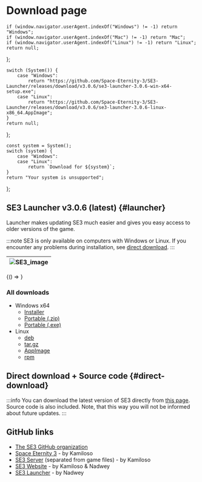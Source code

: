
# Download page

    if (window.navigator.userAgent.indexOf("Windows") != -1) return "Windows";
    if (window.navigator.userAgent.indexOf("Mac") != -1) return "Mac";
    if (window.navigator.userAgent.indexOf("Linux") != -1) return "Linux";
    return null;
};

    switch (System()) {
        case "Windows":
            return "https://github.com/Space-Eternity-3/SE3-Launcher/releases/download/v3.0.6/se3-launcher-3.0.6-win-x64-setup.exe";
        case "Linux":
            return "https://github.com/Space-Eternity-3/SE3-Launcher/releases/download/v3.0.6/se3-launcher-3.0.6-linux-x86_64.AppImage";
    }
    return null;
};

    const system = System();
    switch (system) {
        case "Windows":
        case "Linux":
            return `Download for ${system}`;
    }
    return "Your system is unsupported";
};

## SE3 Launcher v3.0.6 (latest) {#launcher}

Launcher makes updating SE3 much easier and gives you easy access to older versions of the game.

:::note
SE3 is only available on computers with Windows or Linux. If you encounter any problems during
installation, see [direct download](#direct-download).
:::

| ![SE3_image](../../static/img/pages/launcher1.png) |
| --- |

<BrowserOnly>{() => <DownloadButton text={GetMessage()} url={DownloadLink()} />}</BrowserOnly>

<h3> All downloads </h3>

-   Windows x64
    -   [Installer](https://github.com/Space-Eternity-3/SE3-Launcher/releases/download/v3.0.6/se3-launcher-3.0.6-win-x64-portable.exe)
    -   [Portable (.zip)](https://github.com/Space-Eternity-3/SE3-Launcher/releases/download/v3.0.6/se3-launcher-3.0.6-win-x64-portable.zip)
    -   [Portable (.exe)](https://github.com/Space-Eternity-3/SE3-Launcher/releases/download/v3.0.6/se3-launcher-3.0.6-win-x64-portable.exe)
-   Linux
    -   [deb](https://github.com/Space-Eternity-3/SE3-Launcher/releases/download/v3.0.6/se3-launcher-3.0.6-linux-amd64.deb)
    -   [tar.gz](https://github.com/Space-Eternity-3/SE3-Launcher/releases/download/v3.0.6/se3-launcher-3.0.6-linux-x64.tar.gz)
    -   [AppImage](https://github.com/Space-Eternity-3/SE3-Launcher/releases/download/v3.0.6/se3-launcher-3.0.6-linux-x86_64.AppImage)
    -   [rpm](https://github.com/Space-Eternity-3/SE3-Launcher/releases/download/v3.0.6/se3-launcher-3.0.6-linux-x86_64.rpm)

## Direct download + Source code {#direct-download}

:::info
You can download the latest version of SE3 directly from [this page](https://github.com/Space-Eternity-3/Space-Eternity-3/releases).
Source code is also included. Note, that this way you will not be informed about future updates.
:::

## GitHub links

* [The SE3 GitHub organization](https://github.com/Space-Eternity-3)  
* [Space Eternity 3](https://github.com/Space-Eternity-3/Space-Eternity-3) - by Kamiloso
* [SE3 Server](https://github.com/Space-Eternity-3/SE3-Server) (separated from game files) - by Kamiloso
* [SE3 Website](https://github.com/Space-Eternity-3/SE3-Website) - by Kamiloso & Nadwey
* [SE3 Launcher](https://github.com/Space-Eternity-3/SE3-Launcher) - by Nadwey
